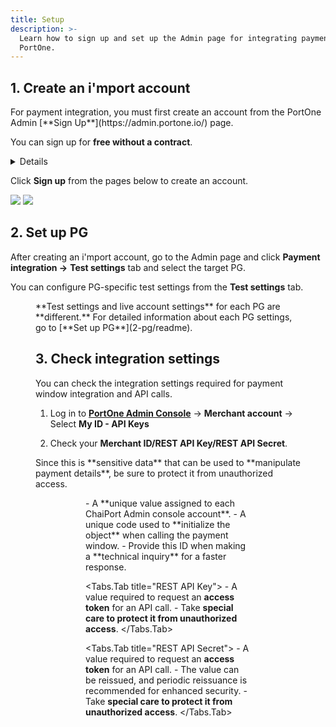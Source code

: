 ```yaml
---
title: Setup
description: >-
  Learn how to sign up and set up the Admin page for integrating payments using
  PortOne.
---
```



## 1. Create an i'mport account

<Hint style="info">
  For payment integration, you must first create an account from the PortOne Admin [**Sign Up**](https://admin.portone.io/) page.

  You can sign up for **free without a contract**.
</Hint>

<Details>
  <Details.Summary><strong>Create an i'mport account now</strong></Details.Summary>

  <Details.Content>
    Just need to provide your "**email address"**.

    Use a “**strong password**" to protect it from unauthorized access.
  </Details.Content>
</Details>

Click **Sign up** from the pages below to create an account.

![](</gitbook-assets/en/image (98).png>) ![](</gitbook-assets/en/image (160).png>)

## 2. Set up PG

After creating an i'mport account, go to the Admin page and click **Payment integration ->**
**Test settings** tab and select the target PG.

You can configure PG-specific test settings from the **Test settings** tab.

<Figure src="/gitbook-assets/en/image (195).png" caption="Payment integration -> Test settings" />

<Hint style="info">
  **Test settings and live account settings** for each PG are **different.** For detailed information about each PG settings, go to [**Set up PG**](2-pg/readme).
</Hint>

## 3. Check integration settings

You can check the integration settings required for payment window integration and API calls.

1. Log in to [**PortOne Admin Console**](https://admin.portone.io/) -> **Merchant account**
   -> Select **My ID - API Keys**

2. Check your **Merchant ID/REST API Key/REST API Secret**.

<Hint style="danger">
  Since this is **sensitive data** that can be used to **manipulate payment details**, be sure to protect it from unauthorized access.
</Hint>

<Figure src="/gitbook-assets/en/image (217).png" caption="Log in to PortOne Admin Console -> Merchant account -> Select My ID - API Keys" />

<Figure src="/gitbook-assets/en/image (161).png" caption="Check Merchant ID/REST API Key/ REST API Secret" />

<Tabs>
  <Tabs.Tab title="Merchant ID">
    - A **unique value assigned to each ChaiPort Admin console account**.
    - A unique code used to **initialize the object** when calling the payment window.
    - Provide this ID when making a **technical inquiry** for a faster response.
  </Tabs.Tab>

  <Tabs.Tab title="REST API Key">
    - A value required to request an **access token** for an API call.
    - Take **special care to protect it from unauthorized access**.
  </Tabs.Tab>

  <Tabs.Tab title="REST API Secret">
    - A value required to request an **access token** for an API call.
    - The value can be reissued, and periodic reissuance is recommended for enhanced security.
    - Take **special care to protect it from unauthorized access**.
  </Tabs.Tab>
</Tabs>
